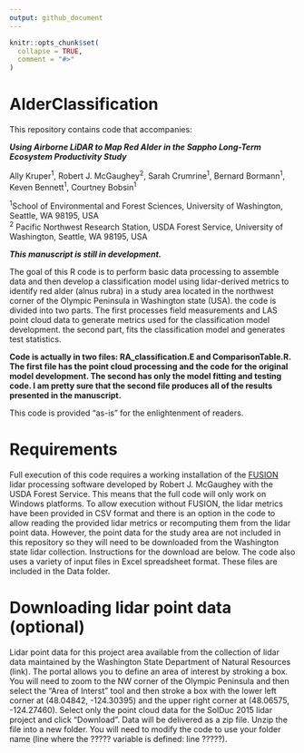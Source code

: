 ```yaml
---
output: github_document
---
```


<!-- README.md is generated from README.Rmd. Please edit that file -->

```r
knitr::opts_chunk$set(
  collapse = TRUE,
  comment = "#>"
)
```

# AlderClassification

<!-- badges: start -->
<!-- badges: end -->

This repository contains code that accompanies:  

***Using Airborne LiDAR to Map Red Alder in the Sappho Long-Term Ecosystem Productivity Study***

Ally Kruper^1^, Robert J. McGaughey^2^, Sarah Crumrine^1^, Bernard Bormann^1^, Keven Bennett^1^, Courtney Bobsin^1^

^1^School of Environmental and Forest Sciences, University of Washington, Seattle, WA 98195, USA   
^2^	Pacific Northwest Research Station, USDA Forest Service, University of Washington, Seattle, WA 98195, USA 

***This manuscript is still in development.***

The goal of this R code is to perform basic data processing to assemble data and then develop a classification model using 
lidar-derived metrics to identify red alder (alnus rubra) in a study area located in the northwest corner of the Olympic
Peninsula in Washington state (USA). the code is divided into two parts. The first processes field measurements and LAS
point cloud data to generate metrics used for the classification model development. the second part, fits the classification
model and generates test statistics.

**Code is actually in two files: RA_classification.E and ComparisonTable.R. The first file has the point cloud processing 
and the code for the original model development. The second has only the model fitting and testing code. I am pretty sure that
the second file produces all of the results presented in the manuscript.**

This code is provided "as-is" for the enlightenment of readers.

# Requirements

Full execution of this code requires a working installation of the
[FUSION](http://forsys.cfr.washington.edu/fusion/fusionlatest.html) lidar processing software
developed by Robert J. McGaughey with the USDA Forest Service. This means that the full code will
only work on Windows platforms. To allow execution without FUSION, the lidar metrics have been
provided in CSV format and there is an option in the code to allow reading the provided lidar
metrics or recomputing them from the lidar point data. However, the point data for the study area
are not included in this repository so they will need to be downloaded from the Washington state
lidar collection. Instructions for the download are below. The code also uses a variety of input
files in Excel spreadsheet format. These files are included in the Data folder.

# Downloading lidar point data (optional)

Lidar point data for this project area available from the collection of lidar data maintained by the Washington State Department
of Natural Resources (link). The portal allows you to define an area of interest by stroking a box. You will need to zoom to 
the NW corner of the Olympic Peninsula and then select the "Area of Interst" tool and then stroke a box with the lower left 
corner at (48.04842, -124.30395) and the upper right corner at (48.06575, -124.27460).  Select only the point cloud data 
for the SolDuc 2015 lidar project and click "Download". Data will be delivered as a zip file. Unzip the file into a new folder. 
You will need to modify the code to use your folder name (line where the ????? variable is defined: line ?????).
